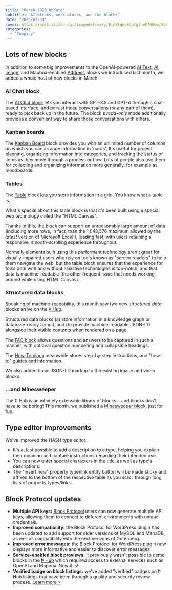 ```yaml
---
title: "March 2023 Update"
subtitle: "AI blocks, work blocks, and fun blocks"
date: "2023-03-31"
cover: https://hash.ai/cdn-cgi/imagedelivery/EipKtqu98OotgfhvKf6Eew/89b31990-6c8c-44de-12fd-d9fa9d76fc00/public
categories: 
  - "Company"
---
```


## Lots of new blocks

In addition to some big improvements to the OpenAI-powered [AI Text](https://blockprotocol.org/@hash/blocks/ai-text), [AI Image](https://blockprotocol.org/@hash/blocks/ai-image), and Mapbox-enabled [Address](https://blockprotocol.org/@hash/blocks/address) blocks we introduced last month, we added a whole host of new blocks in March.

### AI Chat block

The [AI Chat block](https://blockprotocol.org/@hash/blocks/ai-chat) lets you interact with GPT-3.5 and GPT-4 through a chat-based interface, and persist those conversations (or any part of them), ready to pick back up in the future. The block's _read-only_ mode additionally provides a convenient way to share those conversations with others.

### Kanban boards

The [Kanban Board](https://blockprotocol.org/@hash/blocks/kanban-board) block provides you with an unlimited number of columns on which you can arrange information in 'cards'. It's useful for project planning, organizing information into categories, and tracking the status of items as they move through a process or flow. Lots of people also use them for collecting and organizing information more generally, for example as moodboards.

### Tables

The [Table](https://blockprotocol.org/@hash/blocks/table) block lets you store information in a grid. You know what a table is.

What's special about this table block is that it's been built using a special web technology called the "HTML Canvas".

Thanks to this, the block can support an unreasonably large amount of data (including more rows, in fact, than the 1,048,576 maximum allowed by the _latest_ version of Microsoft Excel!), loading fast, with users retaining a responsive, smooth-scrolling experience throughout.

Normally elements built using this performant technology aren't great for visually-impaired users who rely on tools known as "screen readers" to help them navigate the web, but the table block ensures that the experience for folks both with and without assistive technologies is top-notch, and that data is machine-readable (the other frequent issue that needs working around while using HTML Canvas).

### Structured data blocks

Speaking of machine-readability, this month saw two new _structured data_ blocks arrive on the [Þ Hub](https://blockprotocol.org/hub).

Structured data blocks (a) store information in a knowledge graph or database-ready format, and (b) provide machine-readable JSON-LD alongside their visible contents when rendered on a page.

The [FAQ block](https://blockprotocol.org/@hash/blocks/faq) allows questions and answers to be captured in such a manner, with optional question numbering and collapsible headings.

The [How-To block](https://blockprotocol.org/@hash/blocks/how-to) meanwhile stores step-by-step instructions, and "how-to" guides and information.

We also added basic JSON-LD markup to the existing image and video blocks.

### ...and Minesweeper

The Þ Hub is an infinitely extensible library of blocks... and blocks don't have to be boring! This month, we published a [Minesweeper block](https://blockprotocol.org/@hash/blocks/minesweeper), just for fun.

## Type editor improvements

We've improved the HASH type editor.

- It's at last possible to add a description to a type, helping you explain their meaning and capture instructions regarding their intended use.
- You can now enter special characters in the title, as well as type's descriptions.
- The "insert new" property type/link entity button will be made sticky and affixed to the bottom of the respective table as you scroll through long lists of property types/links.

## Block Protocol updates

- **Multiple API keys:** [Block Protocol](https://blockprotocol.org/) users can now generate multiple API keys, allowing them to connect to different environments with unique credentials.
- **Improved compatibility:** the Block Protocol for WordPress plugin has been updated to add support for older versions of MySQL and MariaDB, as well as compatibility with the next versions of Gutenberg.
- **Improved error messages:** the Block Protocol for WordPress plugin now displays more informative and easier to discover error messages
- **Service-enabled block previews:** it previously wasn't possible to demo blocks in the [Þ Hub](https://blockprotocol.org/hub) which required access to external services such as OpenAI and Mapbox. Now it is!
- **Verified badge on block listings:** we've added "verified" badges on Þ Hub listings that have been through a quality and security review process. [Learn more >](https://blockprotocol.org/docs/faq#how-does-block-verification-work)
